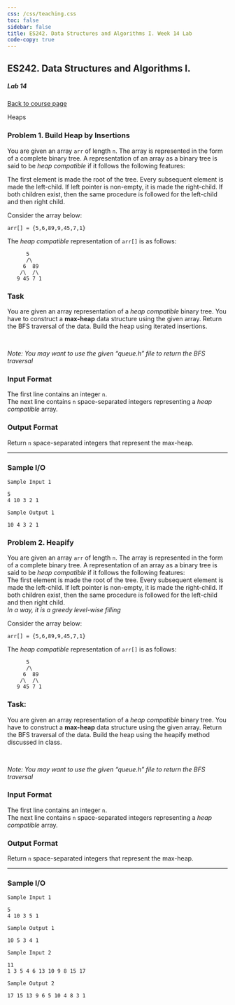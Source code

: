 ```yaml
---
css: /css/teaching.css
toc: false
sidebar: false
title: ES242. Data Structures and Algorithms I. Week 14 Lab
code-copy: true
---
```


:::{.column-body-outset}

## ES242. Data Structures and Algorithms I.

##### Lab 14

[Back to course page](../index.qmd)

:::{.callout-warning appearance="minimal"}
Heaps
:::



:::{.callout-note collapse="true" icon="false"}

### Problem 1. Build Heap by Insertions

You are given an array `arr` of length `n`. The array is represented in the form of a complete binary tree. A representation of an array as a binary tree is said to be _heap compatible_ if it follows the following features:

The first element is made the root of the tree. Every subsequent element is made the left-child. If left pointer is non-empty, it is made the right-child. If both children exist, then the same procedure is followed for the left-child and then right child.

Consider the array below:

```
arr[] = {5,6,89,9,45,7,1}
```
The _heap compatible_ representation of `arr[]` is as follows:

```
      5
      /\
     6  89
    /\  /\
   9 45 7 1
```

### Task
You are given an array representation of a _heap compatible_ binary tree. You have to construct a **max-heap** data structure using the given array. Return the BFS traversal of the data. Build the heap using iterated insertions.

<br>

_Note: You may want to use the given "queue.h" file to return the BFS traversal_

### Input Format
The first line contains an integer `n`. <br>
The next line contains `n` space-separated integers representing a _heap compatible_ array.

### Output Format
Return `n` space-separated integers that represent the max-heap.

---

### Sample I/O

`Sample Input 1`

```
5
4 10 3 2 1
```

`Sample Output 1`
```
10 4 3 2 1
```
:::

:::{.callout-note collapse="true" icon="false"}

### Problem 2. Heapify

You are given an array `arr` of length `n`. The array is represented in the form of a complete binary tree. A representation of an array as a binary tree is said to be _heap compatible_ if it follows the following features:
<br>
The first element is made the root of the tree. Every subsequent element is made the left-child. If left pointer is non-empty, it is made the right-child. If both children exist, then the same procedure is followed for the left-child and then right child.
<br>_In a way, it is a greedy level-wise filling_

Consider the array below:
```
arr[] = {5,6,89,9,45,7,1}
```
The _heap compatible_ representation of `arr[]` is as follows:
```
      5
      /\
     6  89
    /\  /\
   9 45 7 1
```

### Task:
You are given an array representation of a _heap compatible_ binary tree. You have to construct a **max-heap** data structure using the given array. Return the BFS traversal of the data. Build the heap using the heapify method discussed in class.

<br>

_Note: You may want to use the given "queue.h" file to return the BFS traversal_

### Input Format
The first line contains an integer `n`. <br>
The next line contains `n` space-separated integers representing a _heap compatible_ array.

### Output Format
Return `n` space-separated integers that represent the max-heap.

---

### Sample I/O

`Sample Input 1`

```
5
4 10 3 5 1
```

`Sample Output 1`
```
10 5 3 4 1
```

`Sample Input 2`
```
11
1 3 5 4 6 13 10 9 8 15 17
```

`Sample Output 2`
```
17 15 13 9 6 5 10 4 8 3 1
```

:::




:::